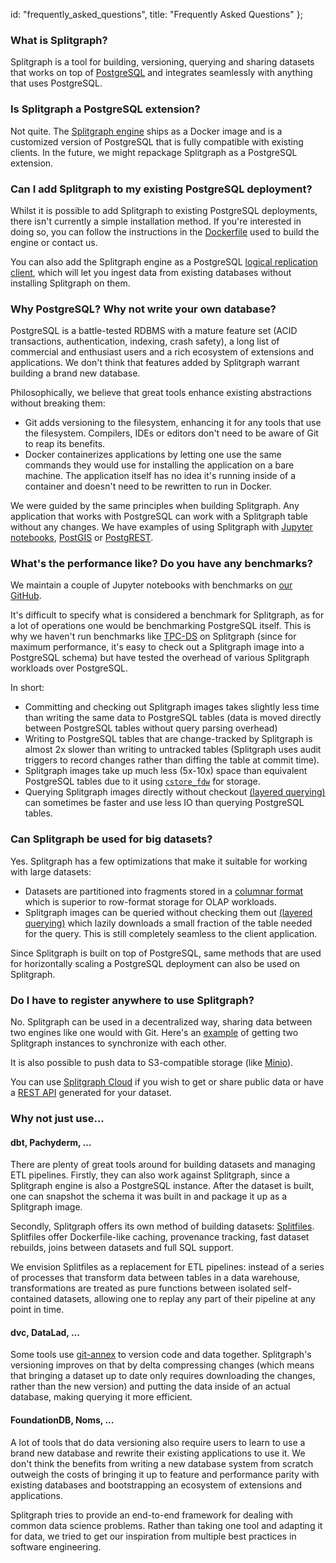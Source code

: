   id: "frequently_asked_questions",
  title: "Frequently Asked Questions"
};

### What is Splitgraph?

Splitgraph is a tool for building, versioning, querying and sharing datasets that works on top of [PostgreSQL](https://www.postgresql.org/) and integrates seamlessly with anything that uses PostgreSQL.

### Is Splitgraph a PostgreSQL extension?

Not quite. The [Splitgraph engine](../architecture/splitgraph_engine) ships as a Docker image and is a customized version of PostgreSQL that is fully compatible with existing clients. In the future, we might repackage Splitgraph as a PostgreSQL extension.

### Can I add Splitgraph to my existing PostgreSQL deployment?

Whilst it is possible to add Splitgraph to existing PostgreSQL deployments, there isn't currently
a simple installation method. If you're interested in doing so, you can follow the instructions
in the [Dockerfile](https://github.com/splitgraph/splitgraph/blob/master/engine/Dockerfile) used
to build the engine or contact us.

You can also add the Splitgraph engine as a PostgreSQL [logical replication client](../ingesting_data/postgres_replication),
which will let you ingest data from existing databases without installing Splitgraph on them.

### Why PostgreSQL? Why not write your own database?

PostgreSQL is a battle-tested RDBMS with a mature feature set (ACID transactions, authentication,
indexing, crash safety), a long list of commercial and enthusiast users and a rich ecosystem
of extensions and applications. We don't think that features added by Splitgraph warrant building a brand new database.

Philosophically, we believe that great tools enhance existing abstractions without breaking them:

  * Git adds versioning to the filesystem, enhancing it for any tools that use the filesystem. Compilers,
    IDEs or editors don't need to be aware of Git to reap its benefits.
  * Docker containerizes applications by letting one use the same commands they would use
    for installing the application on a bare machine. The application itself has no idea it's running
    inside of a container and doesn't need to be rewritten to run in Docker.

We were guided by the same principles when building Splitgraph. Any application that works
with PostgreSQL can work with a Splitgraph table without any changes. We have examples of using
Splitgraph with [Jupyter notebooks](../integrating_splitgraph/jupyter_notebooks),
[PostGIS](../integrating_splitgraph/postgis) or [PostgREST](../integrating_splitgraph/postgrest).

### What's the performance like? Do you have any benchmarks?

We maintain a couple of Jupyter notebooks with benchmarks on [our GitHub](https://github.com/splitgraph/splitgraph/tree/v0.1.0/examples/benchmarking).

It's difficult to specify what is considered a benchmark for Splitgraph, as for a lot of operations
one would be benchmarking PostgreSQL itself. This is why we haven't run benchmarks like [TPC-DS](http://www.tpc.org/tpcds/) on Splitgraph
(since for maximum performance, it's easy to check out a Splitgraph image into a PostgreSQL schema)
but have tested the overhead of various Splitgraph workloads over PostgreSQL.

In short:

  * Committing and checking out Splitgraph images takes slightly less time than writing the same data to PostgreSQL tables (data is moved directly between PostgreSQL tables without query parsing overhead)
  * Writing to PostgreSQL tables that are change-tracked by Splitgraph is almost 2x slower
    than writing to untracked tables (Splitgraph uses audit triggers to record changes rather than
    diffing the table at commit time).
  * Splitgraph images take up much less (5x-10x) space than equivalent PostgreSQL tables due to it
    using [`cstore_fdw`](https://github.com/citusdata/cstore_fdw) for storage.
  * Querying Splitgraph images directly without checkout [(layered querying)](../large_datasets/layered_querying) can sometimes be faster and use less IO
  than querying PostgreSQL tables.

### Can Splitgraph be used for big datasets?

Yes. Splitgraph has a few optimizations that make it suitable for working with large datasets:

  * Datasets are partitioned into fragments stored in a [columnar format](../concepts/objects) which is
    superior to row-format storage for OLAP workloads.
  * Splitgraph images can be queried without checking them out [(layered querying)](../large_datasets/layered_querying) which lazily downloads a small fraction of the table needed for the query. This is still completely seamless to the client application.

Since Splitgraph is built on top of PostgreSQL, same methods that are used for horizontally scaling a
PostgreSQL deployment can also be used on Splitgraph.

### Do I have to register anywhere to use Splitgraph?

No. Splitgraph can be used in a decentralized way, sharing data between two engines like one would
with Git. Here's an [example](https://github.com/splitgraph/splitgraph/tree/master/examples/push-to-other-engine) of getting two Splitgraph instances to synchronize with each other.

It is also possible to push data to S3-compatible storage (like [Minio](https://github.com/splitgraph/splitgraph/tree/487c704eb6aba5025708215bfa80399723c530b1/examples/push-to-object-storage)).

You can use [Splitgraph Cloud](../splitgraph_cloud/introduction) if you wish to
get or share public data or have a [REST API](../splitgraph_cloud/publish_rest_api) generated for your dataset.

### Why not just use...

#### dbt, Pachyderm, ...

There are plenty of great tools around for building datasets and managing ETL pipelines. Firstly,
they can also work against Splitgraph, since a Splitgraph engine is also a PostgreSQL instance.
After the dataset is built, one can snapshot the schema it was built in and package it up as a Splitgraph image.

Secondly, Splitgraph offers its own method of building datasets: [Splitfiles](../concepts/splitfiles). Splitfiles offer Dockerfile-like caching, provenance tracking, fast dataset rebuilds, joins between datasets and full SQL support.

We envision Splitfiles as a replacement for ETL pipelines: instead of a series of processes that transform data between tables in a data warehouse,
transformations are treated as pure functions between isolated self-contained datasets, allowing one to replay any part of their pipeline at any point in time.

#### dvc, DataLad, ...

Some tools use [git-annex](https://git-annex.branchable.com/) to version code and data together.
Splitgraph's versioning improves on that by delta compressing changes (which means that bringing
a dataset up to date only requires downloading the changes, rather than the new version) and putting
the data inside of an actual database, making querying it more efficient.

#### FoundationDB, Noms, ...

A lot of tools that do data versioning also require users to learn to use a brand new database
and rewrite their existing applications to use it. We don't think the benefits from writing a new
database system from scratch outweigh the costs of bringing it up to feature and performance parity with existing
databases and bootstrapping an ecosystem of extensions and applications.

Splitgraph tries to provide an end-to-end framework for dealing with common data science problems.
Rather than taking one tool and adapting it for data, we tried to get our inspiration from multiple
best practices in software engineering.
